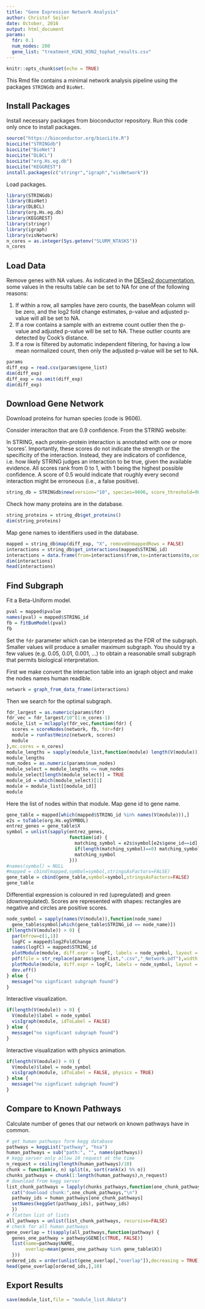 ```yaml
---
title: "Gene Expression Network Analysis"
author: Christof Seiler
date: October, 2016
output: html_document
params:
  fdr: 0.1
  num_nodes: 200
  gene_list: "treatment_H1N1_H3N2_tophat_results.csv"
---
```


```r
knitr::opts_chunk$set(echo = TRUE)
```

This Rmd file contains a minimal network analysis pipeline using the packages ``STRINGdb`` and ``BioNet``.

## Install Packages

Install necessary packages from bioconductor repository. Run this code only once to install packages.

```r
source("https://bioconductor.org/biocLite.R")
biocLite("STRINGdb")
biocLite("BioNet")
biocLite("DLBCL")
biocLite("org.Hs.eg.db")
biocLite("KEGGREST")
install.packages(c("stringr","igraph","visNetwork"))
```

Load packages.

```r
library(STRINGdb)
library(BioNet)
library(DLBCL)
library(org.Hs.eg.db)
library(KEGGREST)
library(stringr)
library(igraph)
library(visNetwork)
n_cores = as.integer(Sys.getenv("SLURM_NTASKS"))
n_cores
```

## Load Data

Remove genes with NA values. As indicated in the [DESeq2 documentation](https://www.bioconductor.org/packages/devel/bioc/vignettes/DESeq2/inst/doc/DESeq2.pdf), some values in the results table can be set to NA for one of the following reasons:

1. If within a row, all samples have zero counts, the baseMean column will be zero, and the log2 fold change estimates, p-value and adjusted p-value will all be set to NA.
2. If a row contains a sample with an extreme count outlier then the p-value and adjusted p-value will be set to NA. These outlier counts are detected by Cook's distance.
3. If a row is filtered by automatic independent filtering, for having a low mean normalized count, then only the adjusted p-value will be set to NA.

```r
params
diff_exp = read.csv(params$gene_list)
dim(diff_exp)
diff_exp = na.omit(diff_exp)
dim(diff_exp)
```

## Download Gene Network

Download proteins for human species (code is 9606).

Consider interaciton that are 0.9 confidence. From the STRING website: 

In STRING, each protein-protein interaction is annotated with one or more 'scores'. Importantly, these scores do not indicate the strength or the specificity of the interaction. Instead, they are indicators of confidence, i.e. how likely STRING judges an interaction to be true, given the available evidence. All scores rank from 0 to 1, with 1 being the highest possible confidence. A score of 0.5 would indicate that roughly every second interaction might be erroneous (i.e., a false positive).

```r
string_db = STRINGdb$new(version="10", species=9606, score_threshold=900, input_directory="")
```

Check how many proteins are in the database.

```r
string_proteins = string_db$get_proteins()
dim(string_proteins)
```

Map gene names to identifiers used in the database.

```r
mapped = string_db$map(diff_exp, "X", removeUnmappedRows = FALSE)
interactions = string_db$get_interactions(mapped$STRING_id)
interactions = data.frame(from=interactions$from,to=interactions$to,combined_score=interactions$combined_score)
dim(interactions)
head(interactions)
```

## Find Subgraph

Fit a Beta-Uniform model.

```r
pval = mapped$pvalue
names(pval) = mapped$STRING_id
fb = fitBumModel(pval)
fb
```

Set the ``fdr`` parameter which can be interpreted as the FDR of the subgraph. Smaller values will produce a smaller maximum subgraph. You should try a few values (e.g. 0.05, 0.01, 0.001, ...) to obtain a reasonable small subgraph that permits biological interpretation.

First we make convert the interaction table into an igraph object and make the nodes names human readible.

```r
network = graph_from_data_frame(interactions)
```

Then we search for the optimal subgraph.

```r
fdr_largest = as.numeric(params$fdr)
fdr_vec = fdr_largest/10^(1:n_cores-1)
module_list = mclapply(fdr_vec,function(fdr) {
  scores = scoreNodes(network, fb, fdr=fdr)
  module = runFastHeinz(network, scores)
  module
},mc.cores = n_cores)
module_lengths = sapply(module_list,function(module) length(V(module)))
module_lengths
num_nodes = as.numeric(params$num_nodes)
module_select = module_lengths <= num_nodes
module_select[length(module_select)] = TRUE
module_id = which(module_select)[1]
module = module_list[[module_id]]
module
```

Here the list of nodes within that module. Map gene id to gene name.

```r
gene_table = mapped[which(mapped$STRING_id %in% names(V(module))),]
e2s = toTable(org.Hs.egSYMBOL)
entrez_genes = gene_table$X
symbol = unlist(sapply(entrez_genes,
                       function(id) {
                         matching_symbol = e2s$symbol[e2s$gene_id==id]
                         if(length(matching_symbol)==0) matching_symbol = "No_Symbol_Found"
                         matching_symbol
                       }))
#names(symbol) = NULL
#mapped = cbind(mapped,symbol=symbol,stringsAsFactors=FALSE)
gene_table = cbind(gene_table,symbol=symbol,stringsAsFactors=FALSE)
gene_table
```

Differential expression is coloured in red (upregulated) and green (downregulated). Scores are represented with shapes: rectangles are negative and circles are positive scores.

```r
node_symbol = sapply(names(V(module)),function(node_name) 
  gene_table$symbol[which(gene_table$STRING_id == node_name)])
if(length(V(module)) > 0) {
  par(mfrow=c(1,1))
  logFC = mapped$log2FoldChange
  names(logFC) = mapped$STRING_id
  plotModule(module, diff.expr = logFC, labels = node_symbol, layout = layout.kamada.kawai)
  pdf(file = str_replace(params$gene_list,".csv","_Network.pdf"),width = 8,height = 8)
  plotModule(module, diff.expr = logFC, labels = node_symbol, layout = layout.kamada.kawai)
  dev.off()
} else {
  message("no signficant subgraph found")
}
```

Interactive visualization.

```r
if(length(V(module)) > 0) {
  V(module)$label = node_symbol
  visIgraph(module, idToLabel = FALSE)
} else {
  message("no signficant subgraph found")
}
```

Interactive visualization with physics animation.

```r
if(length(V(module)) > 0) {
  V(module)$label = node_symbol
  visIgraph(module, idToLabel = FALSE, physics = TRUE)
} else {
  message("no signficant subgraph found")
}
```

## Compare to Known Pathways

Calculate number of genes that our network on known pathways have in common.

```r
# get human pathways form kegg database
pathways = keggList("pathway", "hsa")
human_pathways = sub("path:", "", names(pathways))
# kegg server only allow 10 request at the time
n_request = ceiling(length(human_pathways)/10)
chunk = function(x, n) split(x, sort(rank(x) %% n))
chunks_pathways = chunk(1:length(human_pathways),n_request)
# download from kegg server
list_chunk_pathways = lapply(chunks_pathways,function(one_chunk_pathways) {
  cat("download chunk:",one_chunk_pathways,"\n")
  pathway_ids = human_pathways[one_chunk_pathways]
  setNames(keggGet(pathway_ids), pathway_ids)
  })
# flatten list of lists
all_pathways = unlist(list_chunk_pathways, recursive=FALSE)
# check for all human pathways
gene_overlap = t(sapply(all_pathways,function(pathway) {
  genes_one_pathway = pathway$GENE[c(TRUE, FALSE)]
  list(name=pathway$NAME,
       overlap=mean(genes_one_pathway %in% gene_table$X))
  }))
ordered_ids = order(unlist(gene_overlap[,"overlap"]),decreasing = TRUE)
head(gene_overlap[ordered_ids,],10)
```

## Export Results

```r
save(module_list,file = "module_list.Rdata")
```
